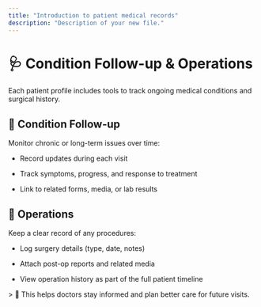```yaml
---
title: "Introduction to patient medical records"
description: "Description of your new file."
---
```


# 🩺 Condition Follow-up & Operations

Each patient profile includes tools to track ongoing medical conditions and surgical history.

## 📝 Condition Follow-up

Monitor chronic or long-term issues over time:

- Record updates during each visit

- Track symptoms, progress, and response to treatment

- Link to related forms, media, or lab results

## 🏥 Operations

Keep a clear record of any procedures:

- Log surgery details (type, date, notes)

- Attach post-op reports and related media

- View operation history as part of the full patient timeline

\> 📆 This helps doctors stay informed and plan better care for future visits.